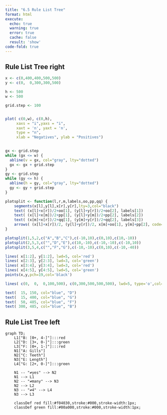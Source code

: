 ```yaml
---
title: "6.5 Rule List Tree"
format: html
execute:
  echo: true
  warning: true
  error: true
  cache: false
  result: 'show'
code-fold: true
---
```


## Rule List Tree right

```r

x <- c(0,400,400,500,500)
y <- c(0,  0,300,300,500)

h <- 500 
w <- 500 

grid.step <- 100


plot( c(0,w), c(0,h),  
     xaxs = "i",yaxs = "i",
     xaxt = 'n', yaxt = 'n',
     type = "n",
     xlab = "Negatives", ylab = "Positives")
     

gx <- grid.step
while (gx <= w) {
  abline(v = gx, col="gray", lty="dotted")
  gx <- gx + grid.step
}
gy <- grid.step
while (gy <= h) {
  abline(h = gy, col="gray", lty="dotted")
  gy <- gy + grid.step
}

plotsplit <- function(l,r,m,labels,oo,pp,qq) {
	segments(x[l],y[l],x[r],y[r],lty=3,col="black")
	text( (x[l]+x[r])/2+oo[1], (y[l]+y[r])/2+oo[2], labels[1])
	text( (x[l]+x[m])/2+pp[1], (y[l]+y[m])/2+pp[2], labels[2])
	text( (x[m]+x[r])/2+qq[1], (y[m]+y[r])/2+qq[2], labels[3])
	arrows( (x[l]+x[r])/2, (y[l]+y[r])/2, x[m]+oo[1], y[m]+pp[2], code=2, length=0.1 )
}

plotsplit(1,5,2,c("A","B","C"),c(-10,10),c(0,10),c(10,-10))
plotsplit(2,5,3,c("","D","E"),c(10,-10),c(-10,-10),c(-10,10))
plotsplit(3,5,4,c("","F","G"),c(-10,-10),c(0,10),c(-10,-40))

lines( x[1:2], y[1:2], lwd=5, col='red')
lines( x[2:3], y[2:3], lwd=3, col='green')
lines( x[3:4], y[3:4], lwd=3, col='red')
lines( x[4:5], y[4:5], lwd=5, col='green')
points(x,y,pch=19,col='black')

lines( c(0,  0,  0,100,500), c(0,300,500,500,500), lwd=5, type='o',col='blue')

text(  15, 150, col="blue", "D")
text(  15, 400, col="blue", "G")
text(  50, 485, col="blue", "F")
text( 300, 485, col="blue", "B")

```

## Rule List Tree left

```mermaid

graph TD;
    L1["B: [0+, 4-]"]:::red
    L2["D: [3+, 0-]"]:::green
    L3["F: [0+, 1-]"]:::red
    N1["A: Gills"]
    N2["C: Teeth"]
    N3["E: Length"]
    L4["G: [2+, 0-]"]:::green

    N1 -- "≠yes" --> N2
    N1 --> L1
    N2 -- "≠many" --> N3
    N2 --> L2
    N3 -- "≠4" --> L4
    N3 --> L3

    classDef red fill:#f04030,stroke:#000,stroke-width:1px;
    classDef green fill:#00a000,stroke:#000,stroke-width:1px;



```